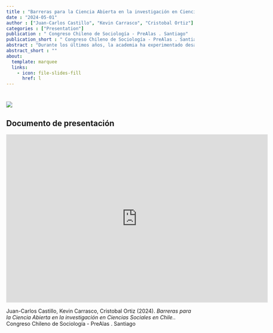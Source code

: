 ```yaml
---
title : "Barreras para la Ciencia Abierta en la investigación en Ciencias Sociales en Chile."
date : "2024-05-01"
author : ["Juan-Carlos Castillo", "Kevin Carrasco", "Cristobal Ortiz"]
categories : ["Presentation"]
publication : " Congreso Chileno de Sociología - PreAlas . Santiago"
publication_short : " Congreso Chileno de Sociología - PreAlas . Santiago"
abstract : "Durante los últimos años, la academia ha experimentado desafíos relacionados con el concepto de apertura, que pueden describirse en dos aspectos principales. Primero, la llamada crisis de replicación (Baker, 2016; Nosek et al., 2015; Peng, 2015) se refiere a las dificultades para replicar los resultados de la investigación debido a la falta de transparencia en el proceso de investigación, donde ha sido posible evidenciar importantes variaciones en los resultados en equipos de investigación con datos idénticos (Breznau et al., 2021). El segundo desafío proviene de la apertura en términos de acceso, mediante el cual varias comunidades académicas han reaccionado contra las altas barreras de pago y el modelo de negocio impuesto por las compañías editoriales para acceder a los productos de la investigación científica. Las barreras en la transparencia y el acceso son síntomas de una cultura académica presionada por la publicación (en la lógica de “publica o perece”) que están sesgados hacia resultados “significativos” en términos estadísticos, lo que lleva a una tendencia a forzar los resultados (p-hacking), llegando incluso a manipular y falsear datos para confirmar las hipótesis propuestas (Head et al., 2015) o también el establecer hipótesis ad-hoc luego de conocer los resultados de un estudio (Hollenbeck & Wright, 2017; Kerr, 1998). En este sentido, la ciencia abierta ha logrado posicionarse como una alternativa de buenas prácticas de investigación, fomentando la apertura y transparencia en todas las etapas de investigación. Sin embargo, actualmente se desconoce el nivel de conocimientos y usos de las distintas herramientas y protocolos de ciencia abierta en Chile, y en especial en el ámbito de las ciencias sociales. Esta investigación utiliza datos de la primera Encuesta de Ciencia Abierta en Investigación Social (CAIS), y tiene por objetivo analizar el conocimiento, prácticas y barreras de la ciencia abierta en académic_s de ciencias sociales en Chile. Esta presentación es un análisis exploratorio inicial de los primeros resultados de esta encuesta, implementada a fines de 2023 y principios de 2024. El foco del análisis serán las principales barreras para la apertura de la investigación científica en ciencias sociales. En los análisis se dará énfasis a diferencias por institución, disciplina, etapa de la carrera académica, y género."
abstract_short : ""
about:
  template: marquee
  links:
    - icon: file-slides-fill
      href: l
---
```

# ![](/images/)

## Documento de presentación

<iframe width="700"  height="450" src="https://lisa-coes.github.io/presentaciones/congreso-sociologia-stgo-Mayo2024/congreso-sociologia-stgo-Mayo2024.html#1" title="Xaringan presentation" frameborder="0" allow="accelerometer; autoplay; clipboard-write; encrypted-media; gyroscope; picture-in-picture" allowfullscreen></iframe>


::: {.callout-note title="How to cite this work"}

Juan-Carlos Castillo, Kevin Carrasco, Cristobal Ortiz (2024). *Barreras para la Ciencia Abierta en la investigación en Ciencias Sociales en Chile.*.  Congreso Chileno de Sociología - PreAlas . Santiago

:::

